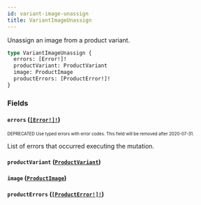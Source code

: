 ```yaml
---
id: variant-image-unassign
title: VariantImageUnassign
---
```


Unassign an image from a product variant.

```graphql
type VariantImageUnassign {
  errors: [Error!]!
  productVariant: ProductVariant
  image: ProductImage
  productErrors: [ProductError!]!
}
```

### Fields

#### `errors` ([`[Error!]!`](/api-reference/objects/error.mdx))

<sub><sup><span className="deprecatedTag">DEPRECATED</span> Use typed errors with error codes. This field will be removed after 2020-07-31.</sup></sub>

List of errors that occurred executing the mutation.

#### `productVariant` ([`ProductVariant`](/api-reference/objects/product-variant.mdx))

#### `image` ([`ProductImage`](/api-reference/objects/product-image.mdx))

#### `productErrors` ([`[ProductError!]!`](/api-reference/objects/product-error.mdx))
